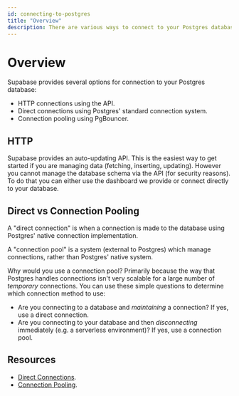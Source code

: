 ```yaml
---
id: connecting-to-postgres
title: "Overview"
description: There are various ways to connect to your Postgres database.
---
```


# Overview

Supabase provides several options for connection to your Postgres database:

- HTTP connections using the API.  
- Direct connections using Postgres' standard connection system.
- Connection pooling using PgBouncer.

## HTTP 

Supabase provides an auto-updating API. This is the easiest way to get started if you are managing data (fetching, inserting, updating). However you cannot manage the database schema 
via the API (for security reasons). To do that you can either use the dashboard we provide or connect directly to your database.

## Direct vs Connection Pooling

A "direct connection" is when a connection is made to the database using Postgres' native connection implementation. 

A "connection pool" is a system (external to Postgres)
which manage connections, rather than Postgres' native system.

Why would you use a connection pool? Primarily because the way that Postgres handles connections isn't very scalable for a large number of _temporary_ connections. 
You can use these simple questions to determine which connection method to use:

- Are you connecting to a database and _maintaining_ a connection? If yes, use a direct connection.
- Are you connecting to your database and then _disconnecting_ immediately (e.g. a serverless environment)? If yes, use a connection pool.

## Resources 

- [Direct Connections](/docs/guides/database/connecting/direct-connections).
- [Connection Pooling](/docs/guides/database/connecting/connection-pooling).

